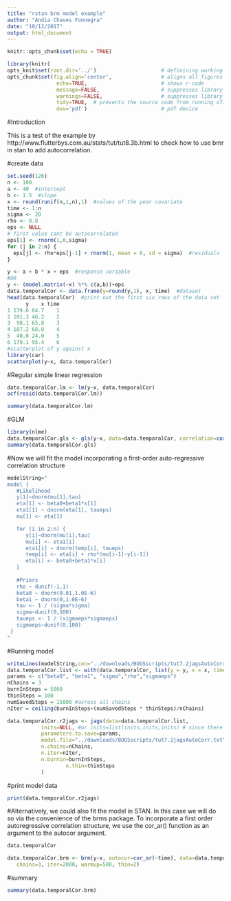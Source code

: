 ```yaml
---
title: "rstan brm model example"
author: "Andia Chaves Fonnegra"
date: "10/12/2017"
output: html_document
---
```


```r
knitr::opts_chunk$set(echo = TRUE)
```



```r
library(knitr)
opts_knit$set(root.dir='../')                     # definining working directory; or normalizePath('../')
opts_chunk$set(fig.align='center',                # aligns all figures
                echo=TRUE,                        # shows r-code
                message=FALSE,                    # suppresses library outputs
                warnings=FALSE,                   # suppresses library outputs
                tidy=TRUE,  # prevents the source code from running off a pdf page
                dev='pdf')                        # pdf device
```

#Introduction

This is a test of the example by http://www.flutterbys.com.au/stats/tut/tut8.3b.html to check how to use bmr in stan to add autocorrelation.

#create data
```r
set.seed(126)
n <- 100
a <- 40  #intercept
b <- 1.5  #slope
x <- round(runif(n,1,n),1)  #values of the year covariate
time <- 1:n
sigma <- 20
rho <- 0.8
eps <- NULL
# first value cant be autocorrelated
eps[1] <- rnorm(1,0,sigma)
for (j in 2:n) {
  eps[j] <- rho*eps[j-1] + rnorm(1, mean = 0, sd = sigma)  #residuals
}

y <- a + b * x + eps  #response variable
#OR
y <- (model.matrix(~x) %*% c(a,b))+eps
data.temporalCor <- data.frame(y=round(y,1), x, time)  #dataset
head(data.temporalCor)  #print out the first six rows of the data set
      y    x time
1 139.6 64.7    1
2 101.3 46.2    2
3  98.1 65.8    3
4 107.2 68.8    4
5  40.0 24.0    5
6 179.1 95.4    6
#scatterplot of y against x
library(car)
scatterplot(y~x, data.temporalCor)
```

#Regular simple linear regression
```r
data.temporalCor.lm <- lm(y~x, data.temporalCor)
acf(resid(data.temporalCor.lm))

summary(data.temporalCor.lm)
```

#GLM

```r
library(nlme)
data.temporalCor.gls <- gls(y~x, data=data.temporalCor, correlation=corAR1(form=~time))
summary(data.temporalCor.gls)
```

#Now we will fit the model incorporating a first-order auto-regressive correlation structure

```r
modelString="
model {
   #Likelihood
   y[1]~dnorm(mu[1],tau)
   eta[1] <- beta0+beta1*x[1]
   eta1[1] ~ dnorm(eta[1], taueps)
   mu[1] <- eta[1]

   for (i in 2:n) {
      y[i]~dnorm(mu[i],tau)
      mu[i] <- eta1[i]
      eta1[i] ~ dnorm(temp[i], taueps)
      temp[i] <- eta[i] + rho*(mu[i-1]-y[i-1])
      eta[i] <- beta0+beta1*x[i]
   }
 
   #Priors
   rho ~ dunif(-1,1)
   beta0 ~ dnorm(0.01,1.0E-6)
   beta1 ~ dnorm(0,1.0E-6)
   tau <- 1 / (sigma*sigma)     
   sigma~dunif(0,100)
   taueps <- 1 / (sigmaeps*sigmaeps)     
   sigmaeps~dunif(0,100)
 }
"
```

#Running model
```r
writeLines(modelString,con="../downloads/BUGSscripts/tut7.2jagsAutoCorr.txt") #this does not open
data.temporalCor.list <- with(data.temporalCor, list(y = y, x = x, time=time,n = nrow(data.temporalCor)))
params <- c("beta0", "beta1", "sigma","rho","sigmaeps")
nChains = 3
burnInSteps = 5000
thinSteps = 100
numSavedSteps = 15000 #across all chains
nIter = ceiling(burnInSteps+(numSavedSteps * thinSteps)/nChains)

data.temporalCor.r2jags <- jags(data=data.temporalCor.list,
           inits=NULL, #or inits=list(inits,inits,inits) # since there are three chains
           parameters.to.save=params,
           model.file="../downloads/BUGSscripts/tut7.2jagsAutoCorr.txt",
           n.chains=nChains,
           n.iter=nIter,
           n.burnin=burnInSteps,
                   n.thin=thinSteps
           )
```

#print model data

```r
print(data.temporalCor.r2jags)
```

#Alternatively, we could also fit the model in STAN. In this case we will do so via the convenience of the brms package. To incorporate a first order autoregressive correlation structure, we use the cor_ar() function as an argument to the autocor argument.

```r
data.temporalCor

data.temporalCor.brm <- brm(y~x, autocor=cor_ar(~time), data=data.temporalCor, family='gaussian',
   chains=3, iter=2000, warmup=500, thin=2)
```

#summary
```r
summary(data.temporalCor.brm)
```

